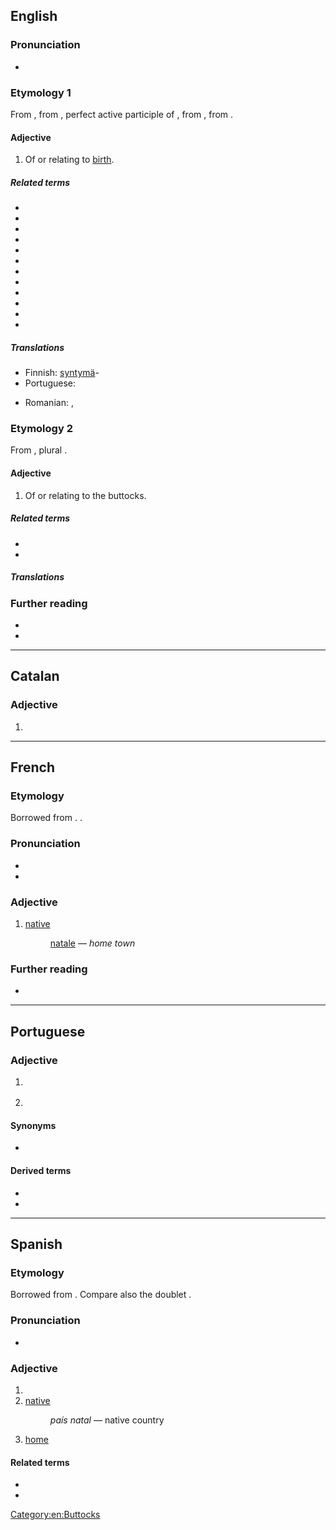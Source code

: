 {{also|Natal|nätäl'}}
==English==

===Pronunciation===
* {{rhymes|eɪtəl|lang=en}}

===Etymology 1===
{{PIE root|en|ǵenh₁}}
From {{etyl|la|en}} {{m|la|nātālis||natal}}, from {{m|la|nātus}}, perfect active participle of {{m|la|nāscor||I am born}}, from {{m|la|gnāscor}}, from {{etyl|ine-pro|en}} {{m|ine-pro|*ǵenh₁-}}.

====Adjective====
{{en-adj}}

# Of or relating to [[birth]].

=====Related terms=====
* {{l|en|antenatal}}
* {{l|en|innate}}
* {{l|en|nascent}}
* {{l|en|native}}
* {{l|en|nativism}}
* {{l|en|nature}}
* {{l|en|natural}}
* {{l|en|naturism}}
* {{l|en|naturalism}}
* {{l|en|neonatal}}
* {{l|en|prenatal}}
* {{l|en|postnatal}}

=====Translations=====
{{trans-top|Of or relating to birth}}
* Finnish: [[syntymä]]-
* Portuguese: {{t+|pt|natal}}
{{trans-mid}}
* Romanian: {{t+|ro|natal}}, {{t|ro|de naștere}}
{{trans-bottom}}

===Etymology 2===
From {{etyl|la|en}} {{m|la|natis||rump}}, plural {{m|la|nates|}}.

====Adjective====
{{en-adj}}

# Of or relating to the buttocks.

=====Related terms=====
* {{l|en|nates}}
* {{l|en|natiform}}

=====Translations=====
{{trans-top|Of or relating to the buttocks}}
{{trans-mid}}
{{trans-bottom}}

===Further reading===
* {{R:Webster 1913}}
* {{R:Century 1911}}

[[Category:en:Buttocks]]

----

==Catalan==

===Adjective===
{{ca-adj|mf}}

# {{l|en|natal}}

----

==French==

===Etymology===
Borrowed from {{bor|fr|la|nātālis|notext=1}}. {{doublet|Noël|lang=fr}}.

===Pronunciation===
* {{fr-IPA}}
* {{audio|Fr-natal.ogg|audio|lang=fr}}

===Adjective===
{{fr-adj}}

# [[native#English|native]]
#: {{l|fr|ville}} [[natale]]&nbsp;— ''home town''

===Further reading===
* {{R:TLFi}}

----

==Portuguese==

===Adjective===
{{pt-adj|nata|l}}

# {{l|en|natal}} {{gloss|of or relating to birth}}
# {{l|en|native}} {{gloss|relating to the place where one was born}}

====Synonyms====
* {{sense|natal}} {{l|pt|natalício}}

====Derived terms====
* {{l|pt|terra natal}}
* {{l|pt|país natal}}

----

==Spanish==

===Etymology===
Borrowed from {{etyl|la|es}} {{m|la|nātālis||natal}}. Compare also the doublet {{m|es|nadal}}.

===Pronunciation===
* {{es-IPA}}

===Adjective===
{{es-adj|pl=natales}}

# {{l|en|natal}}
# [[native]]
#: ''país natal'' &mdash; native country
# [[home]]

====Related terms====
* {{l|es|nativo}}
* {{l|es|nacer}}